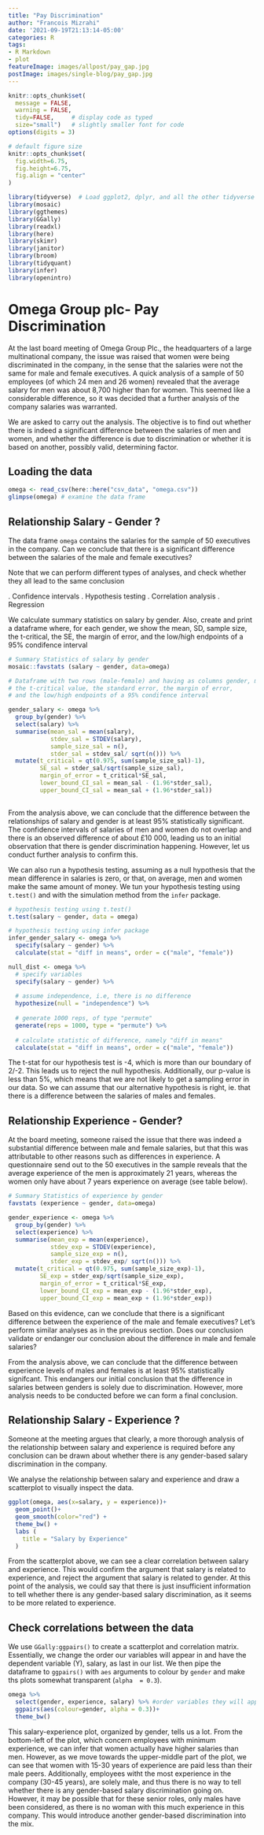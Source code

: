 ```yaml
---
title: "Pay Discrimination"
author: "Francois Mizrahi"
date: '2021-09-19T21:13:14-05:00'
categories: R
tags:
- R Markdown
- plot
featureImage: images/allpost/pay_gap.jpg
postImage: images/single-blog/pay_gap.jpg
---
```


```r
knitr::opts_chunk$set(
  message = FALSE, 
  warning = FALSE, 
  tidy=FALSE,     # display code as typed
  size="small")   # slightly smaller font for code
options(digits = 3)

# default figure size
knitr::opts_chunk$set(
  fig.width=6.75, 
  fig.height=6.75,
  fig.align = "center"
)
```


```r
library(tidyverse)  # Load ggplot2, dplyr, and all the other tidyverse packages
library(mosaic)
library(ggthemes)
library(GGally)
library(readxl)
library(here)
library(skimr)
library(janitor)
library(broom)
library(tidyquant)
library(infer)
library(openintro)
```

# Omega Group plc- Pay Discrimination


At the last board meeting of Omega Group Plc., the headquarters of a large multinational company, the issue was raised that women were being discriminated in the company, in the sense that the salaries were not the same for male and female executives. A quick analysis of a sample of 50 employees (of which 24 men and 26 women) revealed that the average salary for men was about 8,700 higher than for women. This seemed like a considerable difference, so it was decided that a further analysis of the company salaries was warranted. 

We are asked to carry out the analysis. The objective is to find out whether there is indeed a significant difference between the salaries of men and women, and whether the difference is due to discrimination or whether it is based on another, possibly valid, determining factor. 

## Loading the data


```r
omega <- read_csv(here::here("csv_data", "omega.csv"))
glimpse(omega) # examine the data frame
```

## Relationship Salary - Gender ?

The data frame `omega`  contains the salaries for the sample of 50 executives in the company. Can we conclude that there is a significant difference between the salaries of the male and female executives?

Note that we can perform different types of analyses, and check whether they all lead to the same conclusion 

.	Confidence intervals
.	Hypothesis testing
.	Correlation analysis
.	Regression

We calculate summary statistics on salary by gender. Also, create and print a dataframe where, for each gender, we show the mean, SD, sample size, the t-critical, the SE, the margin of error, and the low/high endpoints of a 95% condifence interval

```r
# Summary Statistics of salary by gender
mosaic::favstats (salary ~ gender, data=omega)

# Dataframe with two rows (male-female) and having as columns gender, mean, SD, sample size, 
# the t-critical value, the standard error, the margin of error, 
# and the low/high endpoints of a 95% condifence interval

gender_salary <- omega %>%
  group_by(gender) %>%
  select(salary) %>%
  summarise(mean_sal = mean(salary),
            stdev_sal = STDEV(salary),
            sample_size_sal = n(),
            stder_sal = stdev_sal/ sqrt(n())) %>%
  mutate(t_critical = qt(0.975, sum(sample_size_sal)-1),
         SE_sal = stder_sal/sqrt(sample_size_sal),
         margin_of_error = t_critical*SE_sal,
         lower_bound_CI_sal = mean_sal - (1.96*stder_sal),
         upper_bound_CI_sal = mean_sal + (1.96*stder_sal))
  
```


From the analysis above, we can conclude that the difference between the relationships of salary and gender is at least 95% statistically significant. The confidence intervals of salaries of men and women do not overlap and there is an observed difference of about £10 000, leading us to an initial observation that there is gender discrimination happening. However, let us conduct further analysis to confirm this.


We can also run a hypothesis testing, assuming as a null hypothesis that the mean difference in salaries is zero, or that, on average, men and women make the same amount of money. We tun your hypothesis testing using `t.test()` and with the simulation method from the `infer` package.

```r
# hypothesis testing using t.test() 
t.test(salary ~ gender, data = omega)

# hypothesis testing using infer package
infer_gender_salary <- omega %>%
  specify(salary ~ gender) %>%
  calculate(stat = "diff in means", order = c("male", "female"))

null_dist <- omega %>%
  # specify variables
  specify(salary ~ gender) %>%
  
  # assume independence, i.e, there is no difference
  hypothesize(null = "independence") %>%
  
  # generate 1000 reps, of type "permute"
  generate(reps = 1000, type = "permute") %>%
  
  # calculate statistic of difference, namely "diff in means"
  calculate(stat = "diff in means", order = c("male", "female"))

```


The t-stat for our hypothesis test is -4, which is more than our boundary of 2/-2. This leads us to reject the null hypothesis. Additionally, our p-value is less than 5%, which means that we are not likely to get a sampling error in our data. So we can assume that our alternative hypothesis is right, ie. that there is a difference between the salaries of males and females.

## Relationship Experience - Gender?

At the board meeting, someone raised the issue that there was indeed a substantial difference between male and female salaries, but that this was attributable to other reasons such as differences in experience. A questionnaire send out to the 50 executives in the sample reveals that the average experience of the men is approximately 21 years, whereas the women only have about 7 years experience on average (see table below).

```r
# Summary Statistics of experience by gender
favstats (experience ~ gender, data=omega)

gender_experience <- omega %>%
  group_by(gender) %>%
  select(experience) %>%
  summarise(mean_exp = mean(experience),
            stdev_exp = STDEV(experience),
            sample_size_exp = n(),
            stder_exp = stdev_exp/ sqrt(n())) %>%
  mutate(t_critical = qt(0.975, sum(sample_size_exp)-1),
         SE_exp = stder_exp/sqrt(sample_size_exp),
         margin_of_error = t_critical*SE_exp,
         lower_bound_CI_exp = mean_exp - (1.96*stder_exp),
         upper_bound_CI_exp = mean_exp + (1.96*stder_exp))
```

Based on this evidence, can we conclude that there is a significant difference between the experience of the male and female executives? Let's perform similar analyses as in the previous section. Does our conclusion validate or endanger our conclusion about the difference in male and female salaries?  

From the analysis above, we can conclude that the difference between experience levels of males and females is at least 95% statistically signifcant. This endangers our initial conclusion that the difference in salaries between genders is solely due to discrimination. However, more analysis needs to be conducted before we can form a final conclusion. 

## Relationship Salary - Experience ?

Someone at the meeting argues that clearly, a more thorough analysis of the relationship between salary and experience is required before any conclusion can be drawn about whether there is any gender-based salary discrimination in the company.

We analyse the relationship between salary and experience and draw a scatterplot to visually inspect the data.


```r

ggplot(omega, aes(x=salary, y = experience))+
  geom_point()+
  geom_smooth(color="red") +
  theme_bw() +
  labs (
    title = "Salary by Experience"
  )
```

From the scatterplot above, we can see a clear correlation between salary and experience. This would confirm the argument that salary is related to experience, and reject the argument that salary is related to gender. At this point of the analysis, we could say that there is just insufficient information to tell whether there is any gender-based salary discrimination, as it seems to be more related to experience. 

## Check correlations between the data

We use `GGally:ggpairs()` to create a scatterplot and correlation matrix. Essentially, we change the order our variables will appear in and have the dependent variable (Y), salary, as last in our list. We then pipe the dataframe to `ggpairs()` with `aes` arguments to colour by `gender` and make ths plots somewhat transparent (`alpha  = 0.3`).

```r
omega %>% 
  select(gender, experience, salary) %>% #order variables they will appear in ggpairs()
  ggpairs(aes(colour=gender, alpha = 0.3))+
  theme_bw()
```


This salary-experience plot, organized by gender, tells us a lot. From the bottom-left of the plot, which concern employees with minimum experience, we can infer that women actually have higher salaries than men. However, as we move towards the upper-middle part of the plot, we can see that women with 15-30 years of experience are paid less than their male peers. Additionally, employees witht the most experience in the company (30-45 years), are solely male, and thus there is no way to tell whether there is any gender-based salary discrimination going on. However, it may be possible that for these senior roles, only males have been considered, as there is no woman with this much experience in this company. This would introduce another gender-based discrimination into the mix.